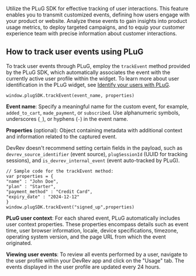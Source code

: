 Utilize the PLuG SDK for effective tracking of user interactions. This feature enables you to transmit customized events, defining how users engage with your product or website. Analyze these events to gain insights into product usage metrics, to deploy targeted campaigns, and to equip your customer experience team with precise information about customer interactions.

## How to track user events using PLuG

To track user events through PLuG, employ the `trackEvent` method provided by the PLuG SDK, which automatically associates the event with the currently active user profile within the widget. To learn more about user identification in the PLuG widget, see [Identify your users with PLuG](https://docs.devrev.ai/plug/users-identify).

```
window.plugSDK.trackEvent(event_name, properties)

```

**Event name**: Specify a meaningful name for the custom event, for example, `added_to_cart`, `made_payment`, or `subscribed`. Use alphanumeric symbols, underscores (`_`), or hyphens (`-`) in the event name.

**Properties** (optional): Object containing metadata with additional context and information related to the captured event.

<Callout intent="note">

DevRev doesn't recommend setting certain fields in the payload, such as `devrev_source_identifier` (event source), `plugSessionId` (UUID for tracking sessions), and `is_devrev_internal_event` (event auto-tracked by PLuG).

</Callout>

```
// Sample code for the trackEvent method:
var properties = {
"name" : "John Doe",
"plan" : "Starter",
"payment_method" : "Credit Card",
"expiry_date" : "2024-12-12"
}
window.plugSDK.trackEvent("signed_up",properties)
```

**PLuG user context**: For each shared event, PLuG automatically includes user context properties. These properties encompass details such as event time, user browser information, locale, device specifications, timezone, operating system version, and the page URL from which the event originated.

**Viewing user events**: To review all events performed by a user, navigate to the user profile within your DevRev app and click on the "Usage" tab. The events displayed in the user profile are updated every 24 hours.
